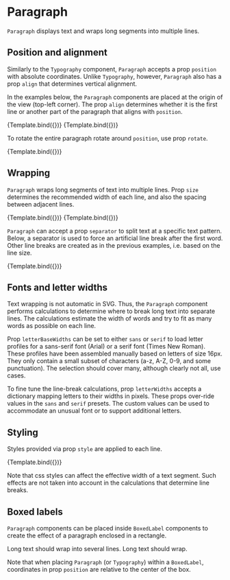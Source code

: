 
<Meta title="Addons/Annotation/Text/Paragraph" />

# Paragraph


`Paragraph` displays text and wraps long segments into multiple lines.

<ArgsTable of={Paragraph} />

## Position and alignment

Similarly to the `Typography` component, `Paragraph` accepts a prop `position` with absolute coordinates.
Unlike `Typography`, however, `Paragraph` also has a prop `align` that determines vertical alignment.

In the examples below, the `Paragraph` components are placed at the origin of the view (top-left corner).
The prop `align` determines whether it is the first line or another part of the paragraph
that aligns with `position`.

<Canvas>
    <Story
        name="top alignment"
        args={{
            position: [0, 0],
            size: [100, 26],
            align: 0,
            style: { textAnchor: 'start' },
            children: 'Long text should wrap.',
        }}
        component={Paragraph}
        decorators={[ChartDecorator]}
    >
        {Template.bind({})}
    </Story>
    <Story
        name="middle alignment"
        args={{
            position: [0, 0],
            size: [100, 26],
            align: 0.5,
            style: { textAnchor: 'start' },
            children: 'Long text should wrap.',
        }}
        component={Paragraph}
        decorators={[ChartDecorator]}
    >
        {Template.bind({})}
    </Story>
</Canvas>

To rotate the entire paragraph rotate around `position`, use prop `rotate`.

<Canvas>
    <Story
        name="rotation"
        args={{
            position: [60, 80],
            size: [100, 26],
            rotate: -30,
            style: { textAnchor: 'start' },
            children: 'Long text should wrap.',
        }}
        component={Paragraph}
        decorators={[ChartDecorator]}
    >
        {Template.bind({})}
    </Story>
</Canvas>

## Wrapping

`Paragraph` wraps long segments of text into multiple lines.
Prop `size` determines the recommended width of each line, and also the spacing between adjacent lines.

<Canvas>
    <Story
        name="wrapping, wide"
        args={{
            position: [0, 0],
            size: [180, 22],
            align: 0,
            style: { textAnchor: 'start' },
            children: 'Long text should wrap into several lines.',
        }}
        component={Paragraph}
        decorators={[ChartDecorator]}
    >
        {Template.bind({})}
    </Story>
    <Story
        name="wrapping, narrow"
        args={{
            position: [0, 0],
            size: [80, 32],
            align: 0,
            style: { textAnchor: 'start' },
            children: 'Long text should wrap into several lines.',
        }}
        component={Paragraph}
        decorators={[ChartDecorator]}
    >
        {Template.bind({})}
    </Story>
</Canvas>

`Paragraph` can accept a prop `separator` to split text at a specific text pattern.
Below, a separator is used to force an artificial line break after the first word.
Other line breaks are created as in the previous examples, i.e. based on the line size.

<Canvas>
    <Story
        name="wrapping, delimiter"
        args={{
            position: [0, 0],
            size: [180, 22],
            align: 0,
            separator: '\n',
            style: { textAnchor: 'start' },
            children: 'Long\ntext should wrap into several lines.',
        }}
        component={Paragraph}
        decorators={[ChartDecorator]}
    >
        {Template.bind({})}
    </Story>
</Canvas>

## Fonts and letter widths

Text wrapping is not automatic in SVG. Thus, the `Paragraph` component performs
calculations to determine where to break long text into separate lines.
The calculations estimate the width of words and try to fit as many words as possible on each line.

Prop `letterBaseWidths` can be set to either `sans` or `serif` to load letter profiles for a sans-serif font
(Arial) or a serif font (Times New Roman).
These profiles have been assembled manually based on letters of size 16px.
They only contain a small subset of characters (a-z, A-Z, 0-9, and some punctuation).
The selection should cover many, although clearly not all, use cases.

To fine tune the line-break calculations, prop `letterWidths` accepts a dictionary mapping letters
to their widths in pixels. These props over-ride values in the `sans` and `serif` presets.
The custom values can be used to accommodate an unusual font or to support additional letters.

## Styling

Styles provided via prop `style` are applied to each line.

<Canvas>
    <Story
        name="centered"
        args={{
            position: [120, 60],
            size: [180, 22],
            align: 0,
            children: 'Long text should wrap into several lines.',
            style: { fontWeight: 600, textAnchor: 'middle' },
        }}
        component={Paragraph}
        decorators={[ChartDecorator]}
    >
        {Template.bind({})}
    </Story>
</Canvas>

Note that css styles can affect the effective width of a text segment.
Such effects are not taken into account in the calculations that determine line breaks.

## Boxed labels

`Paragraph` components can be placed inside `BoxedLabel` components to create
the effect of a paragraph enclosed in a rectangle.

<Canvas>
    <Story name="boxed label">
        <Chart size={[400, 300]} padding={[40, 40, 40, 40]} style={{ display: 'inline-block' }}>
            <Surface variant={'inner'} />
            <BoxedLabel
                position={[0.5, 0.5]}
                positionUnits={'relative'}
                size={[200, 100]}
                sizeUnits={'absolute'}
                boxStyle={{ fill: '#ffffff', stroke: '#222222', strokeWidth: 1 }}
                rx={8}
                ry={8}
            >
                <Paragraph
                    position={[-85, 0]}
                    size={[190, 22]}
                    align={0.5}
                    style={{ textAnchor: 'start', dominantBaseline: 'middle' }}
                >
                    Long text should wrap into several lines. Long text should wrap.
                </Paragraph>
            </BoxedLabel>
        </Chart>
    </Story>
</Canvas>

Note that when placing `Paragraph` (or `Typography`) within a `BoxedLabel`, coordinates in prop `position` are relative to the center of the box.
